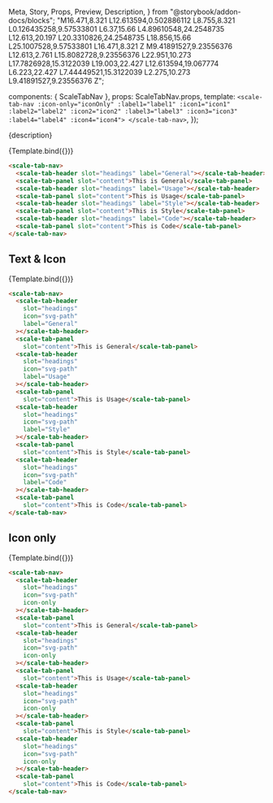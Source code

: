   Meta,
  Story,
  Props,
  Preview,
  Description,
} from "@storybook/addon-docs/blocks";
  "M16.471,8.321 L12.613594,0.502886112 L8.755,8.321 L0.126435258,9.57533801 L6.37,15.66 L4.89610548,24.2548735 L12.613,20.197 L20.3310826,24.2548735 L18.856,15.66 L25.1007528,9.57533801 L16.471,8.321 Z M9.41891527,9.23556376 L12.613,2.761 L15.8082728,9.23556376 L22.951,10.273 L17.7826928,15.3122039 L19.003,22.427 L12.613594,19.067774 L6.223,22.427 L7.44449521,15.3122039 L2.275,10.273 L9.41891527,9.23556376 Z";

<Meta title="Components/Tab-Navigation" component={ScaleTabNav} />

  components: { ScaleTabNav },
  props: ScaleTabNav.props,
  template: `
    <scale-tab-nav :icon-only="iconOnly" :label1="label1" :icon1="icon1" :label2="label2" :icon2="icon2" :label3="label3" :icon3="icon3" :label4="label4" :icon4="icon4">
    </scale-tab-nav>
  `,
});

<Description>{description}</Description>

<Preview withSource="none">
  <Story name="Text only">{Template.bind({})}</Story>
</Preview>

```html
<scale-tab-nav>
  <scale-tab-header slot="headings" label="General"></scale-tab-header>
  <scale-tab-panel slot="content">This is General</scale-tab-panel>
  <scale-tab-header slot="headings" label="Usage"></scale-tab-header>
  <scale-tab-panel slot="content">This is Usage</scale-tab-panel>
  <scale-tab-header slot="headings" label="Style"></scale-tab-header>
  <scale-tab-panel slot="content">This is Style</scale-tab-panel>
  <scale-tab-header slot="headings" label="Code"></scale-tab-header>
  <scale-tab-panel slot="content">This is Code</scale-tab-panel>
</scale-tab-nav>
```

<Props story="Standard" />

## Text & Icon

<Preview withSource="none">
  <Story
    name="Text and Icon"
    args={{
      icon1: "M12 5.11l7.75 7.75V19a2.245 2.245 0 01-2.25 2.25h-4.75v-4.5a.75.75 0 10-1.5 0v4.5H6.5A2.245 2.245 0 014.25 19v-6.14zm0-4.24l11.565 11.565-1.06 1.06L12 2.99 1.495 13.495l-1.06-1.06z",
      icon2: "m20.5 1v17l-5 5h-10c-1.65 0-3-1.35-3-3v-19zm-1.5 1.5h-15v17.5c0 .85.65 1.5 1.5 1.5h9v-3c0-.85.65-1.5 1.5-1.5h3zm-2.85 4.75c.25-.3.75-.3 1.05-.05s.3.75.05 1.05l-4.45 5.05-3-2.5-2.95 3.45c-.15.15-.35.25-.55.25-.15 0-.35-.05-.45-.2-.35-.25-.35-.75-.1-1.05l3.95-4.55 3 2.5z",
      icon3: "M23.55 9.4c-.25-.7-.85-1.2-1.6-1.25l-6-.45-2.25-5.55C13.4 1.45 12.75 1 12 1s-1.4.45-1.7 1.15L8 7.75 2 8.2c-.75.05-1.35.55-1.6 1.25s0 1.45.55 1.95l4.6 3.9-1.4 5.8c-.15.7.1 1.45.7 1.9.3.25.7.35 1.05.35s.65-.1.95-.25L12 19.9l5.1 3.2c.65.4 1.4.35 2-.05.6-.45.85-1.2.7-1.9l-1.45-5.85 4.6-3.9c.6-.55.85-1.3.6-2zm-1.5.8l-5.3 4.5 1.65 6.75c.05.2-.05.3-.1.35s-.2.1-.35 0L12 18.1l-5.9 3.65c-.15.1-.3.05-.35 0s-.15-.15-.1-.35l1.65-6.75-5.3-4.5c-.15-.1-.1-.25-.1-.35 0-.05.1-.2.25-.2l6.95-.5 2.65-6.45c.05-.15.15-.15.25-.15s.2.05.3.2l2.65 6.45 6.95.5c.2 0 .25.15.25.2 0 .1 0 .25-.1.35z",
      icon4: "M14 1l.5 2.75c.15.75.95 1.05 1.55.65l2.3-1.6 2.85 2.85-1.6 2.3c-.4.6-.05 1.4.65 1.55L23 10v4l-2.75.5a.994.994 0 00-.65 1.55l1.6 2.3-2.85 2.85-2.3-1.6c-.6-.4-1.4-.05-1.55.65L14 23h-4l-.5-2.75c-.15-.7-.95-1.05-1.55-.65l-2.3 1.6-2.85-2.85 1.6-2.3c.4-.6.05-1.4-.65-1.55L1 14v-4l2.75-.5a.994.994 0 00.65-1.55l-1.6-2.3L5.65 2.8l2.3 1.6c.6.4 1.4.05 1.55-.65L10 1h4zm-1.25 1.5h-1.5l-.3 1.5c-.2 1.2-1.25 2.05-2.45 2.05-.5 0-1-.15-1.4-.45l-1.3-.9-1.05 1.05.9 1.3c.5.7.6 1.6.25 2.4-.3.8-1 1.35-1.85 1.5l-1.55.3v1.5l1.55.25c.85.15 1.5.7 1.85 1.5.35.8.25 1.7-.25 2.4l-.9 1.3 1.05 1.05 1.3-.9c.4-.3.9-.45 1.4-.45 1.2 0 2.25.85 2.45 2.05l.3 1.55h1.5l.3-1.55c.2-1.2 1.25-2.05 2.45-2.05.5 0 1 .15 1.4.45l1.3.9 1.05-1.05-.9-1.3c-.5-.7-.55-1.6-.25-2.3.3-.8 1-1.35 1.85-1.5l1.55-.3v-1.5l-1.55-.3c-.85-.15-1.5-.7-1.85-1.5-.35-.8-.25-1.7.25-2.4l.9-1.3-1.05-1.05-1.3.9c-.4.3-.9.45-1.4.45-1.2 0-2.25-.85-2.45-2.05l-.3-1.55zM12 9a3 3 0 110 6 3 3 0 010-6z",
    }}
  >
    {Template.bind({})}
  </Story>
</Preview>

```html
<scale-tab-nav>
  <scale-tab-header
    slot="headings"
    icon="svg-path"
    label="General"
  ></scale-tab-header>
  <scale-tab-panel
    slot="content">This is General</scale-tab-panel>
  <scale-tab-header
    slot="headings"
    icon="svg-path"
    label="Usage"
  ></scale-tab-header>
  <scale-tab-panel
    slot="content">This is Usage</scale-tab-panel>
  <scale-tab-header
    slot="headings"
    icon="svg-path"
    label="Style"
  ></scale-tab-header>
  <scale-tab-panel
    slot="content">This is Style</scale-tab-panel>
  <scale-tab-header
    slot="headings"
    icon="svg-path"
    label="Code"
  ></scale-tab-header>
  <scale-tab-panel
    slot="content">This is Code</scale-tab-panel>
</scale-tab-nav>
```

## Icon only

<Preview withSource="none">
  <Story
    name="Icon only"
    args={{
      icon1: "M12 5.11l7.75 7.75V19a2.245 2.245 0 01-2.25 2.25h-4.75v-4.5a.75.75 0 10-1.5 0v4.5H6.5A2.245 2.245 0 014.25 19v-6.14zm0-4.24l11.565 11.565-1.06 1.06L12 2.99 1.495 13.495l-1.06-1.06z",
      icon2: "m20.5 1v17l-5 5h-10c-1.65 0-3-1.35-3-3v-19zm-1.5 1.5h-15v17.5c0 .85.65 1.5 1.5 1.5h9v-3c0-.85.65-1.5 1.5-1.5h3zm-2.85 4.75c.25-.3.75-.3 1.05-.05s.3.75.05 1.05l-4.45 5.05-3-2.5-2.95 3.45c-.15.15-.35.25-.55.25-.15 0-.35-.05-.45-.2-.35-.25-.35-.75-.1-1.05l3.95-4.55 3 2.5z",
      icon3: "M23.55 9.4c-.25-.7-.85-1.2-1.6-1.25l-6-.45-2.25-5.55C13.4 1.45 12.75 1 12 1s-1.4.45-1.7 1.15L8 7.75 2 8.2c-.75.05-1.35.55-1.6 1.25s0 1.45.55 1.95l4.6 3.9-1.4 5.8c-.15.7.1 1.45.7 1.9.3.25.7.35 1.05.35s.65-.1.95-.25L12 19.9l5.1 3.2c.65.4 1.4.35 2-.05.6-.45.85-1.2.7-1.9l-1.45-5.85 4.6-3.9c.6-.55.85-1.3.6-2zm-1.5.8l-5.3 4.5 1.65 6.75c.05.2-.05.3-.1.35s-.2.1-.35 0L12 18.1l-5.9 3.65c-.15.1-.3.05-.35 0s-.15-.15-.1-.35l1.65-6.75-5.3-4.5c-.15-.1-.1-.25-.1-.35 0-.05.1-.2.25-.2l6.95-.5 2.65-6.45c.05-.15.15-.15.25-.15s.2.05.3.2l2.65 6.45 6.95.5c.2 0 .25.15.25.2 0 .1 0 .25-.1.35z",
      icon4: "M14 1l.5 2.75c.15.75.95 1.05 1.55.65l2.3-1.6 2.85 2.85-1.6 2.3c-.4.6-.05 1.4.65 1.55L23 10v4l-2.75.5a.994.994 0 00-.65 1.55l1.6 2.3-2.85 2.85-2.3-1.6c-.6-.4-1.4-.05-1.55.65L14 23h-4l-.5-2.75c-.15-.7-.95-1.05-1.55-.65l-2.3 1.6-2.85-2.85 1.6-2.3c.4-.6.05-1.4-.65-1.55L1 14v-4l2.75-.5a.994.994 0 00.65-1.55l-1.6-2.3L5.65 2.8l2.3 1.6c.6.4 1.4.05 1.55-.65L10 1h4zm-1.25 1.5h-1.5l-.3 1.5c-.2 1.2-1.25 2.05-2.45 2.05-.5 0-1-.15-1.4-.45l-1.3-.9-1.05 1.05.9 1.3c.5.7.6 1.6.25 2.4-.3.8-1 1.35-1.85 1.5l-1.55.3v1.5l1.55.25c.85.15 1.5.7 1.85 1.5.35.8.25 1.7-.25 2.4l-.9 1.3 1.05 1.05 1.3-.9c.4-.3.9-.45 1.4-.45 1.2 0 2.25.85 2.45 2.05l.3 1.55h1.5l.3-1.55c.2-1.2 1.25-2.05 2.45-2.05.5 0 1 .15 1.4.45l1.3.9 1.05-1.05-.9-1.3c-.5-.7-.55-1.6-.25-2.3.3-.8 1-1.35 1.85-1.5l1.55-.3v-1.5l-1.55-.3c-.85-.15-1.5-.7-1.85-1.5-.35-.8-.25-1.7.25-2.4l.9-1.3-1.05-1.05-1.3.9c-.4.3-.9.45-1.4.45-1.2 0-2.25-.85-2.45-2.05l-.3-1.55zM12 9a3 3 0 110 6 3 3 0 010-6z",
      iconOnly: true
    }}
  >
    {Template.bind({})}
  </Story>
</Preview>


```html
<scale-tab-nav>
  <scale-tab-header
    slot="headings"
    icon="svg-path"
    icon-only
  ></scale-tab-header>
  <scale-tab-panel
    slot="content">This is General</scale-tab-panel>
  <scale-tab-header
    slot="headings"
    icon="svg-path"
    icon-only
  ></scale-tab-header>
  <scale-tab-panel
    slot="content">This is Usage</scale-tab-panel>
  <scale-tab-header
    slot="headings"
    icon="svg-path"
    icon-only
  ></scale-tab-header>
  <scale-tab-panel
    slot="content">This is Style</scale-tab-panel>
  <scale-tab-header
    slot="headings"
    icon="svg-path"
    icon-only
  ></scale-tab-header>
  <scale-tab-panel
    slot="content">This is Code</scale-tab-panel>
</scale-tab-nav>
```

